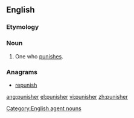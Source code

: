 ==English==

===Etymology===
{{suffix|punish|er}}

===Noun===
{{en-noun}}

# One who [[punish|punishes]].

===Anagrams===
* {{alphagram|ehinprsu}} [[repunish#English|repunish]]
[[Category:English agent nouns]]

[[ang:punisher]]
[[el:punisher]]
[[vi:punisher]]
[[zh:punisher]]